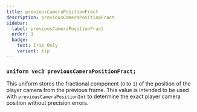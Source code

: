 ```yaml
---
title: previousCameraPositionFract
description: previousCameraPositionFract
sidebar:
  label: previousCameraPositionFract
  order: 1
  badge:
    text: Iris Only
    variant: tip
---
```


### `uniform vec3 previousCameraPositionFract;`

This uniform stores the fractional component (`0` to `1`) of the position of the player camera from the previous frame. This value is intended to be used with `previousCameraPositionInt` to determine the exact player camera position without precision errors.